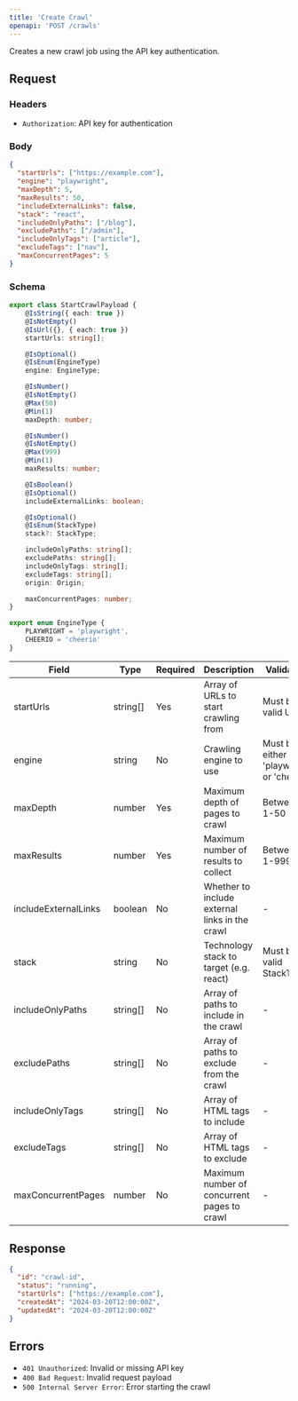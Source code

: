 ```yaml
---
title: 'Create Crawl'
openapi: 'POST /crawls'
---
```


Creates a new crawl job using the API key authentication.

## Request

### Headers

- `Authorization`: API key for authentication

### Body

```json
{
  "startUrls": ["https://example.com"],
  "engine": "playwright",
  "maxDepth": 5,
  "maxResults": 50,
  "includeExternalLinks": false,
  "stack": "react",
  "includeOnlyPaths": ["/blog"],
  "excludePaths": ["/admin"],
  "includeOnlyTags": ["article"],
  "excludeTags": ["nav"],
  "maxConcurrentPages": 5
}
```

### Schema

```typescript
export class StartCrawlPayload {
    @IsString({ each: true })
    @IsNotEmpty()
    @IsUrl({}, { each: true })
    startUrls: string[];

    @IsOptional()
    @IsEnum(EngineType)
    engine: EngineType;

    @IsNumber()
    @IsNotEmpty()
    @Max(50)
    @Min(1)
    maxDepth: number;

    @IsNumber()
    @IsNotEmpty()
    @Max(999)
    @Min(1)
    maxResults: number;

    @IsBoolean()
    @IsOptional()
    includeExternalLinks: boolean;

    @IsOptional()
    @IsEnum(StackType)
    stack?: StackType;

    includeOnlyPaths: string[];
    excludePaths: string[];
    includeOnlyTags: string[];
    excludeTags: string[];
    origin: Origin;

    maxConcurrentPages: number;
}

export enum EngineType {
    PLAYWRIGHT = 'playwright',
    CHEERIO = 'cheerio'
}
```

| Field | Type | Required | Description | Validation |
|-------|------|----------|-------------|------------|
| startUrls | string[] | Yes | Array of URLs to start crawling from | Must be valid URLs |
| engine | string | No | Crawling engine to use | Must be either 'playwright' or 'cheerio' |
| maxDepth | number | Yes | Maximum depth of pages to crawl | Between 1-50 |
| maxResults | number | Yes | Maximum number of results to collect | Between 1-999 |
| includeExternalLinks | boolean | No | Whether to include external links in the crawl | - |
| stack | string | No | Technology stack to target (e.g. react) | Must be a valid StackType |
| includeOnlyPaths | string[] | No | Array of paths to include in the crawl | - |
| excludePaths | string[] | No | Array of paths to exclude from the crawl | - |
| includeOnlyTags | string[] | No | Array of HTML tags to include | - |
| excludeTags | string[] | No | Array of HTML tags to exclude | - |
| maxConcurrentPages | number | No | Maximum number of concurrent pages to crawl | - |

## Response

```json
{
  "id": "crawl-id",
  "status": "running",
  "startUrls": ["https://example.com"],
  "createdAt": "2024-03-20T12:00:00Z",
  "updatedAt": "2024-03-20T12:00:00Z"
}
```

## Errors

- `401 Unauthorized`: Invalid or missing API key
- `400 Bad Request`: Invalid request payload
- `500 Internal Server Error`: Error starting the crawl 